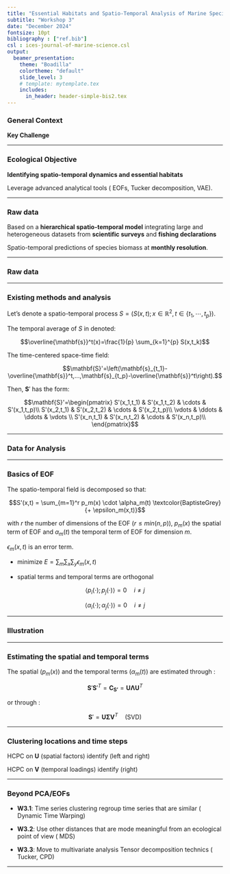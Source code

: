 ```yaml
---
title: "Essential Habitats and Spatio-Temporal Analysis of Marine Species"
subtitle: "Workshop 3"
date: "December 2024"
fontsize: 10pt
bibliography : ["ref.bib"]
csl : ices-journal-of-marine-science.csl
output:
  beamer_presentation:
    theme: "Boadilla"
    colortheme: "default"
    slide_level: 3
    # template: mytemplate.tex
    includes:
      in_header: header-simple-bis2.tex
---
```


### **General Context**  

\begin{itemize}
\item Marine species in temperate waters follow an \textbf{annual life cycle} (Jones, 1968; Secor, 2015).
\item Species use different \textbf{ecological habitats} for specific functions (e.g., reproduction, feeding).
\item \textbf{Essential habitats} are critical habitats for the renewal of marine populations.
\end{itemize}

\begin{center}
\includegraphics[width=0.65\textwidth]{images/essential_habitats.png}
\end{center}

**Key Challenge**

\begin{itemize}
\item Importance of identifying and protecting these habitats (e.g., marine protected areas, fishing closures).
\item Need to understand whether species share \textbf{similar spatio-temporal dynamics} and common essential habitats.
\end{itemize}

---

### **Ecological Objective**

**Identifying spatio-temporal dynamics and essential habitats**  

\begin{itemize}
\item Study \textbf{$p$ marine species} in the Bay of Biscay.
\item Identify \textbf{main spatial and/or temporal variation patterns} (dimension-reduction).
\item Identify \textbf{ecological seasons and essential habitats} (clustering).
\end{itemize}

\smallskip

\quad \ding{224} Leverage advanced analytical tools (\textit{e.g.} EOFs, Tucker decomposition, VAE).

\smallskip

\begin{center}
\includegraphics[width=0.85\textwidth]{images/sole_clust.png}
\end{center}

---

### **Raw data**

Based on a **hierarchical spatio-temporal model** integrating large and heterogeneous datasets from **scientific surveys** and **fishing declarations**

\smallskip

\ding{224} Spatio-temporal predictions of species biomass at **monthly resolution**.

\center

\only<1>{\includegraphics[width=1\textwidth]{images/int_mod_1.png}}

\only<2>{\includegraphics[width=1\textwidth]{images/int_mod_2.png}}

\only<3>{\includegraphics[width=1\textwidth]{images/int_mod_3.png}}

\only<4>{\includegraphics[width=1\textwidth]{images/int_mod_4.png}}

\only<5>{\includegraphics[width=1\textwidth]{images/int_mod_5.png}}

\only<6>{\includegraphics[width=1\textwidth]{images/int_mod_6.png}}

\only<7>{\includegraphics[width=1\textwidth]{images/int_mod_7.png}}

\only<8>{\includegraphics[width=1\textwidth]{images/int_mod_8.png}}

---

### **Raw data**

```{=tex}
\begin{columns}
\begin{column}{0.65\textwidth}

\begin{center}

\includegraphics[width=0.9\textwidth]{images/seabass.png}

\end{center}

\end{column}
\begin{column}{0.35\textwidth}

\scriptsize

Average monthly distribution of sea bass in the Bay of Biscay from 2008 to 2018

\end{column}
\end{columns}
```

---

### **Existing methods and analysis**

\small

\begin{itemize}
\item PCA on spatio-temporal datasets (also called Empirical Orthogonal Functions) ...
\item ... combined with a clustering analysis 
\end{itemize}

\medskip

\pause

\noindent\rule[7pt]{\linewidth}{0.4pt}

Let's denote a spatio-temporal process $S = (S(x,t) ; x \in \mathbb{R}^2, t \in \{ t_1,\cdots,t_p \} )$. \medskip

The temporal average of $S$ in denoted:

$$\overline{\mathbf{s}}^t(x)=\frac{1}{p} \sum_{k=1}^{p} S(x,t_k)$$

The time-centered space-time field:

$$\mathbf{S}'=\left(\mathbf{s}_{t_1}-\overline{\mathbf{s}}^t,...,\mathbf{s}_{t_p}-\overline{\mathbf{s}}^t\right).$$

\bigskip

Then, $\mathbf{S}'$ has the form:

$$\mathbf{S}'=\begin{pmatrix}
S'(x_1,t_1) & S'(x_1,t_2) & \cdots & S'(x_1,t_p)\\
S'(x_2,t_1) & S'(x_2,t_2) & \cdots & S'(x_2,t_p)\\
\vdots &  \ddots & \ddots & \vdots \\
S'(x_n,t_1) & S'(x_n,t_2) & \cdots & S'(x_n,t_p)\\
\end{pmatrix}$$

---

### **Data for Analysis**

\begin{figure}[H]
\centering
\includegraphics[width=1.05\textwidth]{images/input_maps_sole.png}
\caption{(left) Montly spatial log-predictions $\log S(x,t)$ of the hierarchical model. (right) Monthly anomalies of the spatial predictions $S^*(x,t)$. Each panel corresponds to the average distribution of prediction of anomalies for a month over the period 2008 - 2018.}
\label{fig:dataset}
\end{figure}


---

### **Basics of EOF**

The spatio-temporal field is decomposed so that:

$$S'(x,t) = \sum_{m=1}^r p_m(x) \cdot \alpha_m(t) \textcolor{BaptisteGrey}{+ \epsilon_m(x,t)}$$

\medskip

with $r$ the number of dimensions of the EOF ($r \le min(n,p)$), $p_m(x)$ the spatial term of EOF and $\alpha_m(t)$ the temporal term of EOF for dimension $m$. 

$\epsilon_m(x,t)$ is an error term. \bigskip

\underline{Constraints:}

- minimize $E = \sum_m \sum_x \sum_y \epsilon_m(x,t)$

- spatial terms and temporal terms are orthogonal

$$\langle p_i(\cdot) ; p_j(\cdot)  \rangle = 0 \quad i \neq j$$

$$\langle \alpha_i(\cdot) ; \alpha_j(\cdot)  \rangle = 0 \quad i \neq j$$

---

### **Illustration**

\center

\begin{figure}[H]
\centering
\includegraphics[width=1\textwidth]{images/eof_sole.png}
\caption{(Left) Loadings for the two first dimensions of the EOF. (Right) Spatial factors for the two first dimensions of the EOF. Blue dashed vertical lines corresponds to the month of January for each year.}
\end{figure}

---

### **Estimating the spatial and temporal terms**

\large

The spatial ($p_m(x)$) and the temporal terms ($\alpha_m(t)$) are estimated through \underline{eigen-decomposition}:

$$\mathbf S' \mathbf S'^T = \mathbf{C_{S'}} = \mathbf U \boldsymbol \Lambda \mathbf U^T$$

\medskip

or through \underline{singular value decomposition}:

$$\mathbf S' = \mathbf U \boldsymbol \Sigma \mathbf V^T \quad \text{(SVD)}$$

\begin{itemize}

\item $\mathbf{C_{S'}}$ is the covariance function of $\mathbf S'$

\item  $\mathbf U_{(n \times r)}$ contains the spatial factors ($p_m(x)$), 

\item $\boldsymbol \Lambda_{(r \times r)}$ contains the eigen values and $\boldsymbol \Sigma_{(r \times r)}$ contains the singular values of $\mathbf S'$. 

\smallskip

\scriptsize

These quantifies the percentage of variance captured by each dimension. \\
They are diagonal matrices with $\boldsymbol \Lambda = \boldsymbol \Sigma^2$

\large

\item $\mathbf V_{(p \times r)}$ contains the temporal loadings ($\alpha_m(t)$)

\end{itemize}

---

### **Clustering locations and time steps**

\center

\medskip

HCPC on $\mathbf{U}$ (spatial factors) \ding{224} identify \textbf{functional habitats} (left and right)

\medskip

HCPC on $\mathbf{V}$ (temporal loadings) \ding{224} identify \textbf{ecological seasons} (right)

\medskip

\begin{figure}[H]
\centering
\includegraphics[width=1\textwidth]{images/sole_clust.png}
\caption{Essential habitats and associated seasons. (Left column) Mapping spatial clusters using eigenvectors to identify essential habitats. (Right column) Projection of the loading factors (seasons) and the eigen vectors (spatial clusters) on the two first dimensions of the EOF.}
\end{figure}

---

### **Beyond PCA/EOFs**

- **W3.1**: Time series clustering \ding{224} regroup time series that are similar (\textit{e.g.} Dynamic Time Warping) \medskip

- **W3.2**: Use other distances that are mode meaningful from an ecological point of view (\textit{e.g.} MDS) \medskip

- **W3.3**: Move to multivariate analysis \ding{224} Tensor decomposition technics (\textit{e.g.} Tucker, CPD) \medskip

\begin{figure}[H]
\centering
\includegraphics[width=0.6\textwidth]{images/tucker_svd.png}
\end{figure}

---

\center

\huge

\textbf{Concrete results tomorrow!}
